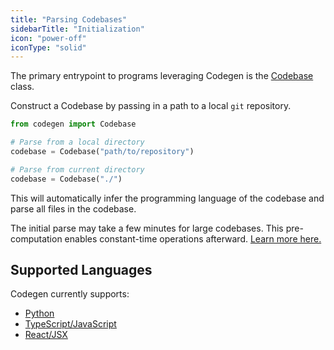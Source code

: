```yaml
---
title: "Parsing Codebases"
sidebarTitle: "Initialization"
icon: "power-off"
iconType: "solid"
---
```


The primary entrypoint to programs leveraging Codegen is the [Codebase](../api-reference/core/Codebase) class.

Construct a Codebase by passing in a path to a local `git` repository.



```python
from codegen import Codebase

# Parse from a local directory
codebase = Codebase("path/to/repository")

# Parse from current directory
codebase = Codebase("./")
```
<Note>This will automatically infer the programming language of the codebase and parse all files in the codebase.</Note>

<Tip>The initial parse may take a few minutes for large codebases. This pre-computation enables constant-time operations afterward. [Learn more here.](/introduction/how-it-works)</Tip>

## Supported Languages

Codegen currently supports:
- [Python](/api-reference/python)
- [TypeScript/JavaScript](/api-reference/javascript)
- [React/JSX](/building-with-codegen/react-and-jsx)
